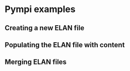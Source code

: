 # Pympi examples

## Creating a new ELAN file

## Populating the ELAN file with content

## Merging ELAN files